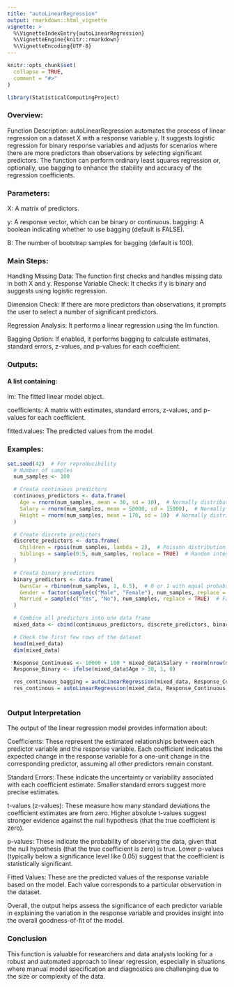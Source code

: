 ```yaml
---
title: "autoLinearRegression"
output: rmarkdown::html_vignette
vignette: >
  %\VignetteIndexEntry{autoLinearRegression}
  %\VignetteEngine{knitr::rmarkdown}
  %\VignetteEncoding{UTF-8}
---
```


```r
knitr::opts_chunk$set(
  collapse = TRUE,
  comment = "#>"
)
```

```r
library(StatisticalComputingProject)
```


### Overview:

Function Description: autoLinearRegression automates the process of linear regression on a dataset X with a response variable y. It suggests logistic regression for binary response variables and adjusts for scenarios where there are more predictors than observations by selecting significant predictors. The function can perform ordinary least squares regression or, optionally, use bagging to enhance the stability and accuracy of the regression coefficients.

### Parameters:

X: A matrix of predictors.

y: A response vector, which can be binary or continuous.
bagging: A boolean indicating whether to use bagging (default is FALSE).

B: The number of bootstrap samples for bagging (default is 100).

### Main Steps:

Handling Missing Data: The function first checks and handles missing data in both X and y.
Response Variable Check: It checks if y is binary and suggests using logistic regression.

Dimension Check: If there are more predictors than observations, it prompts the user to select a number of significant predictors.

Regression Analysis: It performs a linear regression using the lm function.

Bagging Option: If enabled, it performs bagging to calculate estimates, standard errors, z-values, and p-values for each coefficient.

### Outputs:

#### A list containing:

lm: The fitted linear model object.

coefficients: A matrix with estimates, standard errors, z-values, and p-values for each coefficient.

fitted.values: The predicted values from the model.

### Examples:

```r
set.seed(42)  # For reproducibility
  # Number of samples
  num_samples <- 100

  # Create continuous predictors
  continuous_predictors <- data.frame(
    Age = rnorm(num_samples, mean = 30, sd = 10),  # Normally distributed
    Salary = rnorm(num_samples, mean = 50000, sd = 15000),  # Normally distributed
    Height = rnorm(num_samples, mean = 170, sd = 10)  # Normally distributed
  )

  # Create discrete predictors
  discrete_predictors <- data.frame(
    Children = rpois(num_samples, lambda = 2),  # Poisson distribution
    Siblings = sample(0:5, num_samples, replace = TRUE)  # Random integers
  )

  # Create binary predictors
  binary_predictors <- data.frame(
    OwnsCar = rbinom(num_samples, 1, 0.5),  # 0 or 1 with equal probability
    Gender = factor(sample(c("Male", "Female"), num_samples, replace = TRUE)),  # Factor with two levels
    Married = sample(c("Yes", "No"), num_samples, replace = TRUE)  # Factor with two levels
  )

  # Combine all predictors into one data frame
  mixed_data <- cbind(continuous_predictors, discrete_predictors, binary_predictors)

  # Check the first few rows of the dataset
  head(mixed_data)
  dim(mixed_data)

  Response_Continuous <- 10000 + 100 * mixed_data$Salary + rnorm(nrow(mixed_data), mean = 0, sd = 5000)
  Response_Binary <- ifelse(mixed_data$Age > 30, 1, 0)

  res_continuous_bagging = autoLinearRegression(mixed_data, Response_Continuous, bagging = TRUE)
  res_continous = autoLinearRegression(mixed_data, Response_Continuous, bagging = FALSE)
  
```

### Output Interpretation

The output of the linear regression model provides information about:

Coefficients: These represent the estimated relationships between each predictor variable and the response variable. Each coefficient indicates the expected change in the response variable for a one-unit change in the corresponding predictor, assuming all other predictors remain constant.

Standard Errors: These indicate the uncertainty or variability associated with each coefficient estimate. Smaller standard errors suggest more precise estimates.

t-values (z-values): These measure how many standard deviations the coefficient estimates are from zero. Higher absolute t-values suggest stronger evidence against the null hypothesis (that the true coefficient is zero).

p-values: These indicate the probability of observing the data, given that the null hypothesis (that the true coefficient is zero) is true. Lower p-values (typically below a significance level like 0.05) suggest that the coefficient is statistically significant.

Fitted Values: These are the predicted values of the response variable based on the model. Each value corresponds to a particular observation in the dataset.

Overall, the output helps assess the significance of each predictor variable in explaining the variation in the response variable and provides insight into the overall goodness-of-fit of the model.

### Conclusion

This function is valuable for researchers and data analysts looking for a robust and automated approach to linear regression, especially in situations where manual model specification and diagnostics are challenging due to the size or complexity of the data.
